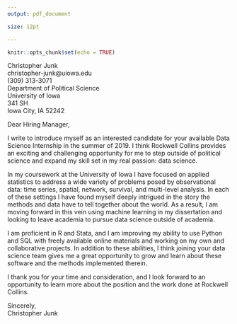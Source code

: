 ```yaml
---
output: pdf_document

size: 12pt

---
```


```r
knitr::opts_chunk$set(echo = TRUE)
```


Christopher Junk  
christopher-junk@uiowa.edu  
(309) 313-3071  
Department of Political Science  
University of Iowa  
341 SH  
Iowa City, IA 52242  


\today


Dear Hiring Manager, 

I write to introduce myself as an interested candidate for your available Data Science Internship in the summer of 2019. I think Rockwell Collins provides an exciting and challenging opportunity for me to step outside of political science and expand my skill set in my real passion: data science. 

In my coursework at the University of Iowa I have focused on applied statistics to address a wide variety of problems posed by observational data: time series, spatial, network, survival, and multi-level analysis. In each of these settings I have found myself deeply intrigued in the story the methods and data have to tell together about the world. As a result, I am moving forward in this vein using machine learning in my dissertation and looking to leave academia to pursue data science outside of academia. 

I am proficient in R and Stata, and I am improving my ability to use Python and SQL with freely available online materials and working on my own and collaborative projects. In addition to these abilities, I think joining your data science team gives me a great opportunity to grow and learn about these software and the methods implemented therein.



I thank you for your time and consideration, and I look forward to an opportunity to learn more about the position and the work done at Rockwell Collins. 


Sincerely,  
Christopher Junk


